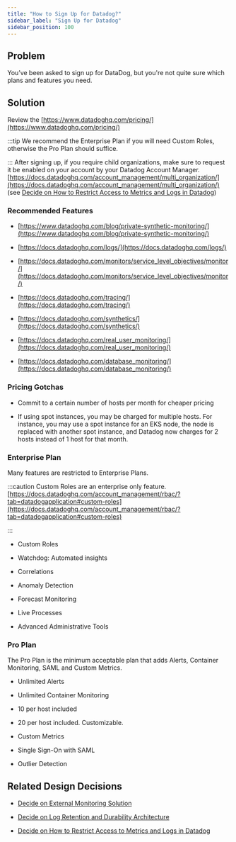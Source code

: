 ```yaml
---
title: "How to Sign Up for Datadog?"
sidebar_label: "Sign Up for Datadog"
sidebar_position: 100
---
```


## Problem

You’ve been asked to sign up for DataDog, but you're not quite sure which plans and features you need.

## Solution

Review the [https://www.datadoghq.com/pricing/](https://www.datadoghq.com/pricing/)

:::tip
We recommend the Enterprise Plan if you will need Custom Roles, otherwise the Pro Plan should suffice.

:::
After signing up, if you require child organizations, make sure to request it be enabled on your account by your Datadog Account Manager.
[https://docs.datadoghq.com/account_management/multi_organization/](https://docs.datadoghq.com/account_management/multi_organization/)  (see [Decide on How to Restrict Access to Metrics and Logs in Datadog](/layers/monitoring/design-decisions/decide-on-how-to-restrict-access-to-metrics-and-logs-in-datadog))

### Recommended Features

- [https://www.datadoghq.com/blog/private-synthetic-monitoring/](https://www.datadoghq.com/blog/private-synthetic-monitoring/)

- [https://docs.datadoghq.com/logs/](https://docs.datadoghq.com/logs/)

- [https://docs.datadoghq.com/monitors/service_level_objectives/monitor/](https://docs.datadoghq.com/monitors/service_level_objectives/monitor/)

- [https://docs.datadoghq.com/tracing/](https://docs.datadoghq.com/tracing/)

- [https://docs.datadoghq.com/synthetics/](https://docs.datadoghq.com/synthetics/)

- [https://docs.datadoghq.com/real_user_monitoring/](https://docs.datadoghq.com/real_user_monitoring/)

- [https://docs.datadoghq.com/database_monitoring/](https://docs.datadoghq.com/database_monitoring/)

### Pricing Gotchas

- Commit to a certain number of hosts per month for cheaper pricing

- If using spot instances, you may be charged for multiple hosts. For instance, you may use a spot instance for an EKS node, the node is replaced with another spot instance, and Datadog now charges for 2 hosts instead of 1 host for that month.

### Enterprise Plan

Many features are restricted to Enterprise Plans.

:::caution
Custom Roles are an enterprise only feature. [https://docs.datadoghq.com/account_management/rbac/?tab=datadogapplication#custom-roles](https://docs.datadoghq.com/account_management/rbac/?tab=datadogapplication#custom-roles)

:::
- Custom Roles

- Watchdog: Automated insights

- Correlations

- Anomaly Detection

- Forecast Monitoring

- Live Processes

- Advanced Administrative Tools

### Pro Plan

The Pro Plan is the minimum acceptable plan that adds Alerts, Container Monitoring, SAML and Custom Metrics.

- Unlimited Alerts

- Unlimited Container Monitoring

- 10 per host included

- 20 per host included. Customizable.

- Custom Metrics

- Single Sign-On with SAML

- Outlier Detection

## Related Design Decisions

- [Decide on External Monitoring Solution](/layers/monitoring/design-decisions/decide-on-external-monitoring-solution)

- [Decide on Log Retention and Durability Architecture](/layers/security-and-compliance/design-decisions/decide-on-log-retention-and-durability-architecture)

- [Decide on How to Restrict Access to Metrics and Logs in Datadog](/layers/monitoring/design-decisions/decide-on-how-to-restrict-access-to-metrics-and-logs-in-datadog)


